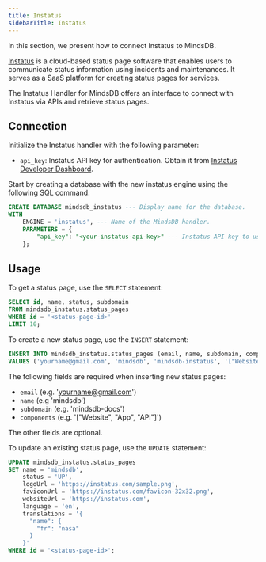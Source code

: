 ```yaml
---
title: Instatus
sidebarTitle: Instatus
---
```


In this section, we present how to connect Instatus to MindsDB.

[Instatus](https://instatus.com/) is a cloud-based status page software that enables users to communicate status information using incidents and maintenances. It serves as a SaaS platform for creating status pages for services.

The Instatus Handler for MindsDB offers an interface to connect with Instatus via APIs and retrieve status pages.

## Connection

Initialize the Instatus handler with the following parameter:

- `api_key`: Instatus API key for authentication. Obtain it from [Instatus Developer Dashboard](https://dashboard.instatus.com/developer).

Start by creating a database with the new instatus engine using the following SQL command:

```sql
CREATE DATABASE mindsdb_instatus --- Display name for the database.
WITH
    ENGINE = 'instatus', --- Name of the MindsDB handler.
    PARAMETERS = {
        "api_key": "<your-instatus-api-key>" --- Instatus API key to use for authentication.
    };
```

## Usage

To get a status page, use the `SELECT` statement:

```sql
SELECT id, name, status, subdomain
FROM mindsdb_instatus.status_pages
WHERE id = '<status-page-id>'
LIMIT 10;
```

To create a new status page, use the `INSERT` statement:

```sql
INSERT INTO mindsdb_instatus.status_pages (email, name, subdomain, components, logoUrl, faviconUrl, websiteUrl, language, useLargeHeader, brandColor, okColor, disruptedColor, degradedColor, downColor, noticeColor, unknownColor, googleAnalytics, subscribeBySms, smsService, twilioSid, twilioToken, twilioSender, nexmoKey, nexmoSecret, nexmoSender, htmlInMeta, htmlAboveHeader, htmlBelowHeader, htmlAboveFooter, htmlBelowFooter, htmlBelowSummary, cssGlobal, launchDate, dateFormat, dateFormatShort, timeFormat)
VALUES ('yourname@gmail.com', 'mindsdb', 'mindsdb-instatus', '["Website", "App", "API"]', 'https://instatus.com/sample.png', 'https://instatus.com/favicon-32x32.png', 'https://instatus.com', 'en', true, '#111', '#33B17E', '#FF8C03', '#ECC94B', '#DC123D', '#70808F', '#DFE0E1', 'UA-00000000-1', true, 'twilio', 'YOUR_TWILIO_SID', 'YOUR_TWILIO_TOKEN', 'YOUR_TWILIO_SENDER', null, null, null, null, null, null, null, null, null, null, 'MMMMMM d, yyyy', 'MMM yyyy', 'p');
```

<Tip>
The following fields are required when inserting new status pages:

- `email` (e.g. 'yourname@gmail.com')
- `name` (e.g 'mindsdb')
- `subdomain` (e.g. 'mindsdb-docs')
- `components` (e.g. '["Website", "App", "API"]')

The other fields are optional.
</Tip>

To update an existing status page, use the `UPDATE` statement:

```sql
UPDATE mindsdb_instatus.status_pages
SET name = 'mindsdb',
    status = 'UP',
    logoUrl = 'https://instatus.com/sample.png',
    faviconUrl = 'https://instatus.com/favicon-32x32.png',
    websiteUrl = 'https://instatus.com',
    language = 'en',
    translations = '{
      "name": {
        "fr": "nasa"
      }
    }'
WHERE id = '<status-page-id>';
```